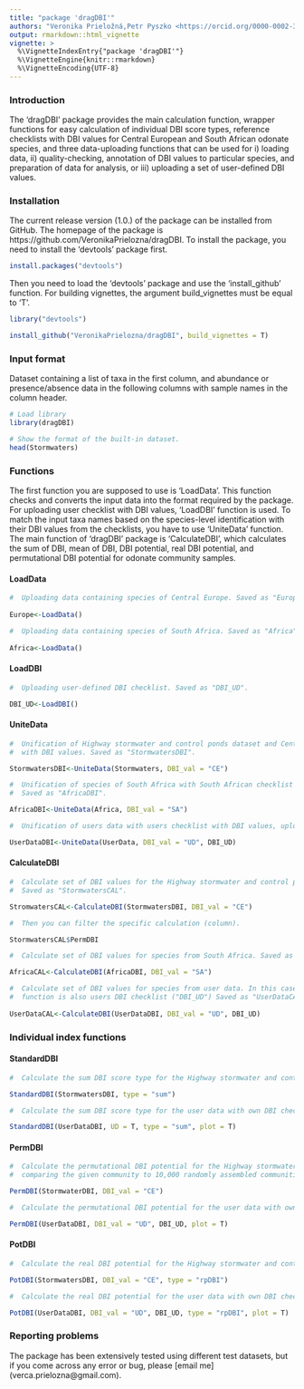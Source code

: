 ```yaml
---
title: "package 'dragDBI'"
authors: "Veronika Prieložná,Petr Pyszko <https://orcid.org/0000-0002-3743-7201>"
output: rmarkdown::html_vignette
vignette: >
  %\VignetteIndexEntry{"package 'dragDBI'"}
  %\VignetteEngine{knitr::rmarkdown}
  %\VignetteEncoding{UTF-8}
---
```


### Introduction
The ‘dragDBI’ package provides the main calculation function, wrapper functions for easy calculation of individual DBI score types, reference checklists with DBI values for Central European and South African odonate species, and three data-uploading functions that can be used for i) loading data, ii) quality-checking, annotation of DBI values to particular species, and preparation of data for analysis, or iii) uploading a set of user-defined DBI values.

### Installation
The current release version (1.0.) of the package can be installed from GitHub. The homepage of the package is https://github.com/VeronikaPrielozna/dragDBI. To install the package, you need to install the ‘devtools’ package first.

```r
install.packages("devtools")
```

Then you need to load the ‘devtools’ package and use the ‘install_github’ function. For building vignettes, the argument build_vignettes must be equal to ‘T’. 

```r
library("devtools")

install_github("VeronikaPrielozna/dragDBI", build_vignettes = T)
```

### Input format
Dataset containing a list of taxa in the first column, and abundance or presence/absence data in the following columns with sample names in the column header.

```r
# Load library
library(dragDBI)

# Show the format of the built-in dataset.
head(Stormwaters)

```

### Functions
The first function you are supposed to use is ‘LoadData’. This function checks and converts the input data into the format required by the package. For uploading user checklist with DBI values, ‘LoadDBI’ function is used. To match the input taxa names based on the species-level identification with their DBI values from the checklists, you have to use ‘UniteData’ function. The main function of ‘dragDBI’ package is ‘CalculateDBI’, which calculates the sum of DBI, mean of DBI, DBI potential, real DBI potential, and permutational DBI potential for odonate community samples.  

#### LoadData
```r
#  Uploading data containing species of Central Europe. Saved as "Europe". 
 
Europe<-LoadData()

#  Uploading data containing species of South Africa. Saved as "Africa". 
 
Africa<-LoadData()
```

#### LoadDBI
```r
#  Uploading user-defined DBI checklist. Saved as "DBI_UD". 

DBI_UD<-LoadDBI()
```

#### UniteData
```r
#  Unification of Highway stormwater and control ponds dataset and Central European checklist 
#  with DBI values. Saved as "StormwatersDBI".

StormwatersDBI<-UniteData(Stormwaters, DBI_val = "CE")

#  Unification of species of South Africa with South African checklist with DBI values. 
#  Saved as "AfricaDBI".

AfricaDBI<-UniteData(Africa, DBI_val = "SA")

#  Unification of users data with users checklist with DBI values, uploaded by "LoadDBI" function. 

UserDataDBI<-UniteData(UserData, DBI_val = "UD", DBI_UD)
```

#### CalculateDBI
```r
#  Calculate set of DBI values for the Highway stormwater and control ponds dataset. 
#  Saved as "StormwatersCAL". 

StromwatersCAL<-CalculateDBI(StormwatersDBI, DBI_val = "CE")

#  Then you can filter the specific calculation (column). 

StormwatersCAL$PermDBI

#  Calculate set of DBI values for species from South Africa. Saved as "AfricaCAL".

AfricaCAL<-CalculateDBI(AfricaDBI, DBI_val = "SA")

#  Calculate set of DBI values for species from user data. In this case the input of "CalculateDBI" 
#  function is also users DBI checklist ("DBI_UD") Saved as "UserDataCAL".
 
UserDataCAL<-CalculateDBI(UserDataDBI, DBI_val = "UD", DBI_UD)
```


### Individual index functions
#### StandardDBI
```r
#  Calculate the sum DBI score type for the Highway stormwater and control ponds dataset.

StandardDBI(StormwatersDBI, type = "sum") 

#  Calculate the sum DBI score type for the user data with own DBI checklist and plotted results. 

StandardDBI(UserDataDBI, UD = T, type = "sum", plot = T)
```

#### PermDBI
```r
#  Calculate the permutational DBI potential for the Highway stormwater and control ponds dataset,
#  comparing the given community to 10,000 randomly assembled communities. 

PermDBI(StormwaterDBI, DBI_val = "CE")

#  Calculate the permutational DBI potential for the user data with own DBI checklist and plotted results. 

PermDBI(UserDataDBI, DBI_val = "UD", DBI_UD, plot = T)
```

#### PotDBI
```r
#  Calculate the real DBI potential for the Highway stormwater and control ponds dataset. 

PotDBI(StormwatersDBI, DBI_val = "CE", type = "rpDBI")

#  Calculate the real DBI potential for the user data with own DBI checklist and plotted results. 

PotDBI(UserDataDBI, DBI_val = "UD", DBI_UD, type = "rpDBI", plot = T)

```

### Reporting problems
The package has been extensively tested using different test datasets, but if you come across any error or bug, please [email me] (verca.prielozna@gmail.com).


